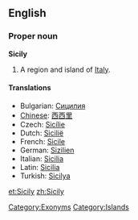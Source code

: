 ==English==

{{wikipedia}}
===Proper noun===
'''Sicily'''
# A region and island of [[Italy]].

====Translations====

*Bulgarian: [[Сицилия]]
*[[w:Chinese language|Chinese]]: [[西西里]]
*Czech: [[Sicílie]] {{f}}
*Dutch: [[Sicilië]] {{n}}
*French: [[Sicile]] {{f}}
*German: [[Sizilien]]
*Italian: [[Sicilia#Italian|Sicilia]] {{f}}
*Latin: [[Sicilia#Latin|Sicilia]] {{f}}
*Turkish: [[Sicilya]]

[[Category:Exonyms]]
[[Category:Islands]]

[[et:Sicily]]
[[zh:Sicily]]